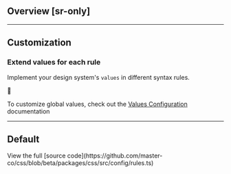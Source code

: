## Overview [sr-only]
<Overview />

---

## Customization
### Extend values for each rule
Implement your design system's `values` in different syntax rules.

🚧

To customize global values, check out the [Values Configuration](/docs/values) documentation

---

## Default
<Default />
View the full [source code](https://github.com/master-co/css/blob/beta/packages/css/src/config/rules.ts)
